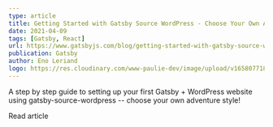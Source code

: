```yaml
---
type: article
title: Getting Started with Gatsby Source WordPress - Choose Your Own Adventure
date: 2021-04-09
tags: [Gatsby, React]
url: https://www.gatsbyjs.com/blog/getting-started-with-gatsby-source-wordpress-choose-your-own-adventure/
publication: Gatsby
author: Eno Leriand
logo: https://res.cloudinary.com/www-paulie-dev/image/upload/v1658077182/paulie.dev/Logos/gatsby-logo_dgbkjm.png
---
```


A step by step guide to setting up your first Gatsby + WordPress website using gatsby-source-wordpress -- choose your
own adventure style!

<MarkdownCtaLink href="https://www.gatsbyjs.com/blog/getting-started-with-gatsby-source-wordpress-choose-your-own-adventure/">
  Read article
</MarkdownCtaLink>
